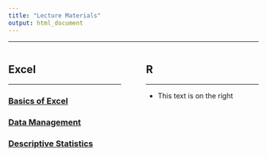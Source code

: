 ```yaml
---
title: "Lecture Materials"
output: html_document
---
```



---

<div style="float: left; width: 45%;">
## Excel

---

### [Basics of Excel](content/Module-1-BasicsOfExcel.html){target="_blank"}
### [Data Management](content/Module-2-Data-Management.html){target="_blank"}
### [Descriptive Statistics](content/Module-3-Descriptive-Stats.html){target="_blank"}

</div>

<div style="float: right; width: 45%;">

## R

---


+ This text is on the right
</div>


